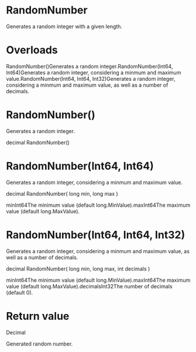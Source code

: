﻿# RandomNumber

Generates a random integer with a given length.

# 



# Overloads

RandomNumber()Generates a random integer.RandomNumber(Int64, Int64)Generates a random integer, considering a minmum and maximum
                                value.RandomNumber(Int64, Int64, Int32)Generates a random integer, considering a minmum and maximum
                                value, as well as a number of decimals.

# RandomNumber()

Generates a random integer.

decimal RandomNumber()

# RandomNumber(Int64, Int64)

Generates a random integer, considering a minmum and maximum value.

decimal RandomNumber(
	long min,
	long max
)

minInt64The minimum value (default long.MinValue).maxInt64The maximum value (default long.MaxValue).

# RandomNumber(Int64, Int64, Int32)

Generates a random integer, considering a minmum and maximum value, as well as a
                number of decimals.

decimal RandomNumber(
	long min,
	long max,
	int decimals
)

minInt64The minimum value (default long.MinValue).maxInt64The maximum value (default long.MaxValue).decimalsInt32The number of decimals (default 0).

# Return value

Decimal

Generated random number.
